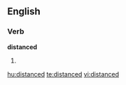 
==English==

===Verb===
'''distanced'''

# {{past of|[[distance]]}}

[[hu:distanced]]
[[te:distanced]]
[[vi:distanced]]
